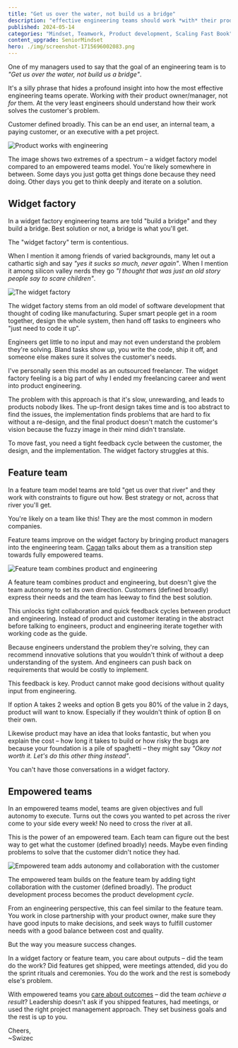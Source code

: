 ```yaml
---
title: "Get us over the water, not build us a bridge"
description: "effective engineering teams should work *with* their product owner/manager, not *for* them"
published: 2024-05-14
categories: "Mindset, Teamwork, Product development, Scaling Fast Book"
content_upgrade: SeniorMindset
hero: ./img/screenshot-1715696002083.png
---
```


One of my managers used to say that the goal of an engineering team is to _"Get us over the water, not build us a bridge"_.

It's a silly phrase that hides a profound insight into how the most effective engineering teams operate. Working _with_ their product owner/manager, not _for_ them. At the very least engineers should understand how their work solves the customer's problem.

Customer defined broadly. This can be an end user, an internal team, a paying customer, or an executive with a pet project.

![Product works with engineering](./img/Product-works-with-engineering-jgdgi2.png)

The image shows two extremes of a spectrum – a widget factory model compared to an empowered teams model. You're likely somewhere in between. Some days you just gotta get things done because they need doing. Other days you get to think deeply and iterate on a solution.

## Widget factory

In a widget factory engineering teams are told "build a bridge" and they build a bridge. Best solution or not, a bridge is what you'll get.

The "widget factory" term is contentious.

When I mention it among friends of varied backgrounds, many let out a cathartic sigh and say _"yes it sucks so much, never again"_. When I mention it among silicon valley nerds they go _"I thought that was just an old story people say to scare children"_.

![The widget factory](./img/The-widget-factory-a54j8b.png)

The widget factory stems from an old model of software development that thought of coding like manufacturing. Super smart people get in a room together, design the whole system, then hand off tasks to engineers who "just need to code it up".

Engineers get little to no input and may not even understand the problem they're solving. Bland tasks show up, you write the code, ship it off, and someone else makes sure it solves the customer's needs.

I've personally seen this model as an outsourced freelancer. The widget factory feeling is a big part of why I ended my freelancing career and went into product engineering.

The problem with this approach is that it's slow, unrewarding, and leads to products nobody likes. The up-front design takes time and is too abstract to find the issues, the implementation finds problems that are hard to fix without a re-design, and the final product doesn't match the customer's vision because the fuzzy image in their mind didn't translate.

To move fast, you need a tight feedback cycle between the customer, the design, and the implementation. The widget factory struggles at this.

## Feature team

In a feature team model teams are told "get us over that river" and they work with constraints to figure out how. Best strategy or not, across that river you'll get.

You're likely on a team like this! They are the most common in modern companies.

Feature teams improve on the widget factory by bringing product managers into the engineering team. [Cagan](https://www.svpg.com/product-vs-feature-teams/) talks about them as a transition step towards fully empowered teams.

![Feature team combines product and engineering](./img/Feature-team-combines-product-and-engineering-dd57ee.png)

A feature team combines product and engineering, but doesn't give the team autonomy to set its own direction. Customers (defined broadly) express their needs and the team has leeway to find the best solution.

This unlocks tight collaboration and quick feedback cycles between product and engineering. Instead of product and customer iterating in the abstract before talking to engineers, product and engineering iterate together with working code as the guide.

Because engineers understand the problem they're solving, they can recommend innovative solutions that you wouldn't think of without a deep understanding of the system. And engineers can push back on requirements that would be costly to implement.

This feedback is key. Product cannot make good decisions without quality input from engineering.

If option A takes 2 weeks and option B gets you 80% of the value in 2 days, product will want to know. Especially if they wouldn't think of option B on their own.

Likewise product may have an idea that looks fantastic, but when you explain the cost – how long it takes to build or how risky the bugs are because your foundation is a pile of spaghetti – they might say _"Okay not worth it. Let's do this other thing instead"_.

You can't have those conversations in a widget factory.

## Empowered teams

In an empowered teams model, teams are given objectives and full autonomy to execute. Turns out the cows you wanted to pet across the river come to your side every week! No need to cross the river at all.

This is the power of an empowered team. Each team can figure out the best way to get what the customer (defined broadly) needs. Maybe even finding problems to solve that the customer didn't notice they had.

![Empowered team adds autonomy and collaboration with the customer](./img/Empowered-team-adds-autonomy-and-collaboration-with-the-customer-beb47i.png)

The empowered team builds on the feature team by adding tight collaboration with the customer (defined broadly). The product development process becomes the product development _cycle_.

From an engineering perspective, this can feel similar to the feature team. You work in close partnership with your product owner, make sure they have good inputs to make decisions, and seek ways to fulfill customer needs with a good balance between cost and quality.

But the way you measure success changes.

In a widget factory or feature team, you care about outputs – did the team do the work? Did features get shipped, were meetings attended, did you do the sprint rituals and ceremonies. You do the work and the rest is somebody else's problem.

With empowered teams you [care about outcomes](https://swizec.com/blog/outputs-are-not-outcomes/) – did the team _achieve a result_? Leadership doesn't ask if you shipped features, had meetings, or used the right project management approach. They set business goals and the rest is up to you.

Cheers,<br/>
~Swizec
